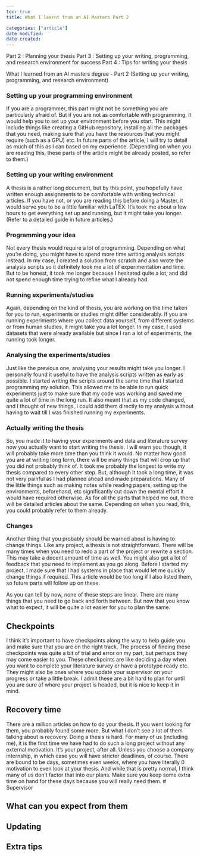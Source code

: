 ```yaml
---
toc: true
title: What I learnt from an AI Masters Part 2

categories: ["article"]
date modified: 
date created: 
---
```

Part 2 : Planning your thesis
Part 3 : Setting up your writing, programming, and research environment for success
Part 4 : Tips for writing your thesis


What I learned from an AI masters degree - Part 2 (Setting up your writing, programming, and research environment)


### Setting up your programming environment 
If you are a programmer, this part might not be something you are particularly afraid of. But if you are not as comfortable with programming, it would help you to set up your environment before you start. This might include things like creating a GitHub repository, installing all the packages that you need, making sure that you have the resources that you might require (such as a GPU) etc. In future parts of the article, I will try to detail as much of this as I can based on my experience. (Depending on when you are reading this, these parts of the article might be already posted, so refer to them.)

### Setting up your writing environment
A thesis is a rather long document, but by this point, you hopefully have written enough assignments to be comfortable with writing technical articles. If you have not, or you are reading this before doing a Master, it would serve you to be a little familiar with LaTEX. It's took me about a few hours to get everything set up and running, but it might take you longer. (Refer to a detailed guide in future articles.)

### Programming your idea
Not every thesis would require a lot of programming. Depending on what you're doing, you might have to spend more time writing analysis scripts instead. In my case, I created a solution from scratch and also wrote the analysis scripts so it definitely took me a lot of experimentation and time. But to be honest, it took me longer because I hesitated quite a lot, and did not spend enough time trying to refine what I already had. 

### Running experiments/studies
Again, depending on the kind of thesis, you are working on the time taken for you to run, experiments or studies might differ considerably. If you are running experiments where you collect data yourself, from different systems or from human studies, it might take you a lot longer. In my case, I used datasets that were already available but since I ran a lot of experiments, the running took longer. 

### Analysing the experiments/studies
Just like the previous one, analysing your results might take you longer. I personally found it useful to have the analysis scripts written as early as possible. I started writing the scripts around the same time that I started programming my solution. This allowed me to be able to run quick experiments just to make sure that my code was working and saved me quite a lot of time in the long run. It also meant that as my code changed, and I thought of new things, I could add them directly to my analysis without having to wait till I was finished running my experiments.

### Actually writing the thesis
So, you made it to having your experiments and data and literature survey now you actually want to start writing the thesis. I will warn you though, it will probably take more time than you think it would. No matter how good you are at writing long form, there will be many things that will crop up that you did not probably think of. It took me probably the longest to write my thesis compared to every other step. But, although it took a long time, it was not very painful as I had planned ahead and made preparations. Many of the little things such as making notes while reading papers, setting up the environments, beforehand, etc significantly cut down the mental effort it would have required otherwise. 
As for all the parts that helped me out, there will be detailed articles about the same. Depending on when you read, this, you could probably refer to them already.

### Changes
Another thing that you probably should be warned about is having to change things. Like any project, a thesis is not straightforward. There will be many times when you need to redo a part of the project or rewrite a section. This may take a decent amount of time as well. You might also get a lot of feedback that you need to implement as you go along. 
Before I started my project, I made sure that I had systems in place that would let me quickly change things if required. This article would be too long if I also listed them, so future parts will follow up on these.

As you can tell by now, none of these steps are linear. There are many things that you need to go back and forth between. But now that you know what to expect, it will be quite a lot easier for you to plan the same.

## Checkpoints
I think it’s important to have checkpoints along the way to help guide you and make sure that you are on the right track. The process of finding these checkpoints was quite a bit of trial and error on my part, but perhaps they may come easier to you. 
These checkpoints are like deciding a day when you want to complete your literature survey or have a prototype ready etc. They might also be ones where you update your supervisor on your progress or take a little break.
I admit these are a bit hard to plan for until you are sure of where your project is headed, but it is nice to keep it in mind.

## Recovery time
There are a million articles on how to do your thesis. If you went looking for them, you probably found some more. But what I don’t see a lot of them talking about is recovery.
Doing a thesis is hard. For many of us (including me), it is the first time we have had to do such a long project without any external motivation. It’s your project, after all. Unless you choose a company internship, in which case you will have stricter deadlines, of course. There are bound to be days, sometimes even weeks, where you have literally 0 motivation to even look at your thesis. 
And while that is pretty normal, I think many of us don’t factor that into our plans. Make sure you keep some extra time on hand for these days because you will really need them. 
# Supervisor

## What can you expect from them

## Updating

## Extra tips